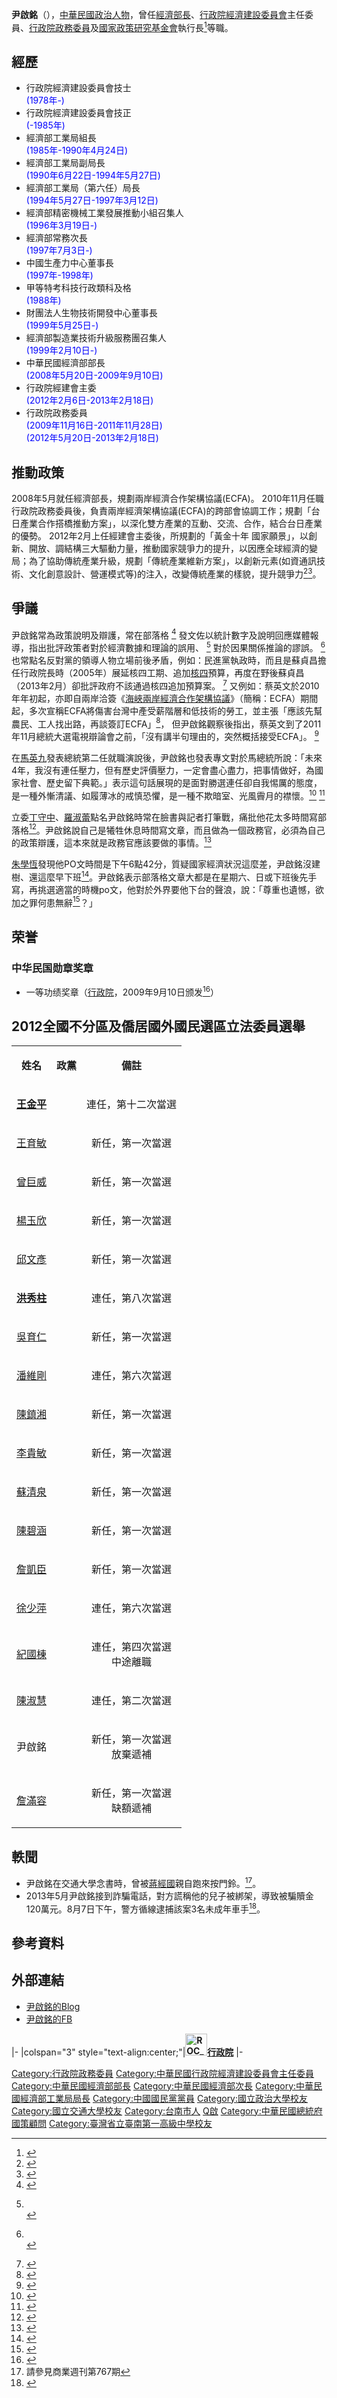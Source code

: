 {{Infobox_officeholder
| name         = 尹啟銘
| image name   = 2008 Taipei IT Month Day1 Chi-ming Yin.jpg
| width        = 250px
| order        = {{ROC}}[[行政院|行政院]][[政務委員_(中華民國)|政務委員]]
| period       = 2012年5月20日－2013年2月18日
| premierroc   = [[陳冲_(臺灣)|陳冲]]
| period1      = 2009年11月16日－2011年11月28日
| premierroc1  = [[吳敦義|吳敦義]]
| order2       = {{Flagicon|ROC}}[[行政院經濟建設委員會|行政院經濟建設委員會]]第15任主任委員
| period2      = 2012年2月6日－2013年2月18日
| premierroc2  = [[陳冲_(臺灣)|陳冲]]
| predecessor2 = [[劉憶如|劉憶如]]
| successor2   = [[管中閔|管中閔]]
| order3       = {{ROC}}第28任[[中華民國經濟部|經濟部長]]
| term_start3  = 2008年5月20日
| term_end3    = 2009年9月10日
| premierroc3  = [[劉兆玄|劉兆玄]]
| predecessor3 = [[陳瑞隆|陳瑞隆]]
| successor3   = [[施顏祥|施顏祥]]
| sex =男 
| Native place =
| nationality = {{ROC}}
| place of birth = {{TWN}}[[臺南市|臺南市]]
| date of birth = {{Birth date and age|1952|6|2}}
| party = {{Kmt|24px}}
| educate =
*[[國立臺南第一高級中學|國立臺南第一高級中學]]
*[[國立交通大學|國立交通大學]]工學院計算與控制學系畢業<br><span style="color: blue;">(1974年)</span>
*[[國立交通大學|國立交通大學]]管理科學研究所碩士
*[[國立政治大學|國立政治大學]]企業管理研究所博士<br><span style="color: blue;">(1988年)</span>
| past =
*行政院經濟建設委員會技士<br><span style="color: blue;">(1978年-)</span>
*行政院經濟建設委員會技正<br><span style="color: blue;">(-1985年)</span>
*經濟部工業局組長<br><span style="color: blue;">(1985年-1990年4月24日)</span>
*經濟部工業局副局長<br><span style="color: blue;">(1990年6月22日-1994年5月27日)</span>
*經濟部工業局（第六任）局長<br><span style="color: blue;">(1994年5月27日-1997年3月12日)</span>
*經濟部精密機械工業發展推動小組召集人<br><span style="color: blue;">(1996年3月19日-)</span>
*經濟部常務次長<br><span style="color: blue;">(1997年7月3日-)</span>
*中國生產力中心董事長<br><span style="color: blue;">(1997年-1998年)</span>
*甲等特考科技行政類科及格<br><span style="color: blue;">(1988年)</span>
*財團法人生物技術開發中心董事長<br><span style="color: blue;">(1999年5月25日-)</span>
*經濟部製造業技術升級服務團召集人<br><span style="color: blue;">(1999年2月10日-)</span>
*經濟部（第28任）部長<br><span style="color: blue;">(2008年5月20日-2009年9月10日)</span>
*行政院政務委員<br><span style="color: blue;">(2009年11月16日-2011年11月28日)
*行政院經濟建設委員會（第15任）主任委員</span><br><span style="color: blue;">(2012年2月6日-2013年2月18日)</span>
*行政院政務委員</span><br><span style="color: blue;">(2012年5月20日-2013年2月18日)</span>
*[[國家政策研究基金會|國家政策研究基金會]]執行長</span><br><span style="color: blue;">(2015年2月11日-2016年5月26日)</span>
}}

'''尹啟銘'''（{{bd|1952年|6月2日|catIdx=Y尹}}），[[中華民國|中華民國]][[政治人物|政治人物]]，曾任[[中華民國經濟部|經濟部長]]、[[行政院經濟建設委員會|行政院經濟建設委員會]]主任委員、[[行政院|行政院]][[政務委員|政務委員]]及[[國家政策研究基金會|國家政策研究基金會]]執行長<REF>
{{Cite web |url=http://www.chinatimes.com/newspapers/20150211000061-260202 |title=尹啟銘 任國民黨智庫執行長 |accessdate=2015-11-06 |archive-date=2015-12-14 |archive-url=https://web.archive.org/web/20151214054630/http://www.chinatimes.com/newspapers/20150211000061-260202 |dead-url=no }}
</REF>等職。

==經歷==
*行政院經濟建設委員會技士<br><span style="color: blue;">(1978年-)</span>
*行政院經濟建設委員會技正<br><span style="color: blue;">(-1985年)</span>
*經濟部工業局組長<br><span style="color: blue;">(1985年-1990年4月24日)</span>
*經濟部工業局副局長<br><span style="color: blue;">(1990年6月22日-1994年5月27日)</span>
*經濟部工業局（第六任）局長<br><span style="color: blue;">(1994年5月27日-1997年3月12日)</span>
*經濟部精密機械工業發展推動小組召集人<br><span style="color: blue;">(1996年3月19日-)</span>
*經濟部常務次長<br><span style="color: blue;">(1997年7月3日-)</span>
*中國生產力中心董事長<br><span style="color: blue;">(1997年-1998年)</span>
*甲等特考科技行政類科及格<br><span style="color: blue;">(1988年)</span>
*財團法人生物技術開發中心董事長<br><span style="color: blue;">(1999年5月25日-)</span>
*經濟部製造業技術升級服務團召集人<br><span style="color: blue;">(1999年2月10日-)</span>
*中華民國經濟部部長<br><span style="color: blue;">(2008年5月20日-2009年9月10日)</span>
*行政院經建會主委<br><span style="color: blue;">(2012年2月6日-2013年2月18日)</span>
*行政院政務委員<br><span style="color: blue;">(2009年11月16日-2011年11月28日)</span><br><span style="color: blue;">(2012年5月20日-2013年2月18日)</span>


==推動政策==
2008年5月就任經濟部長，規劃兩岸經濟合作架構協議(ECFA)。
2010年11月任職行政院政務委員後，負責兩岸經濟架構協議(ECFA)的跨部會協調工作；規劃「台日產業合作搭橋推動方案」，以深化雙方產業的互動、交流、合作，結合台日產業的優勢。
2012年2月上任經建會主委後，所規劃的「黃金十年 國家願景」，以創新、開放、調結構三大驅動力量，推動國家競爭力的提升，以因應全球經濟的變局；為了協助傳統產業升級，規劃「傳統產業維新方案」，以創新元素(如資通訊技術、文化創意設計、營運模式等)的注入，改變傳統產業的樣貌，提升競爭力<ref>{{Cite web |url=http://www.cepd.gov.tw/m1.aspx?sNo=0016955 |title=經建會-尹啟銘：ECFA已產生初步效益 |access-date=2012-09-18 |archive-date=2012-06-03 |archive-url=https://web.archive.org/web/20120603051043/http://www.cepd.gov.tw/m1.aspx?sNo=0016955 |dead-url=yes }}</ref><ref>{{Cite web |url=http://tw.news.yahoo.com/%E9%BB%83%E9%87%91%E5%8D%81%E5%B9%B4-%E5%B0%B9%E5%95%9F%E9%8A%98%E6%8F%903%E9%A9%85%E5%8B%95%E5%8A%9B-024810568.html |title=黃金十年 尹啟銘提3驅動力 |accessdate=2012-08-19 |archive-date=2013-12-21 |archive-url=https://web.archive.org/web/20131221044531/http://tw.news.yahoo.com/%E9%BB%83%E9%87%91%E5%8D%81%E5%B9%B4-%E5%B0%B9%E5%95%9F%E9%8A%98%E6%8F%903%E9%A9%85%E5%8B%95%E5%8A%9B-024810568.html |dead-url=no }}</ref>。

==爭議==

尹啟銘常為政策說明及辯護，常在部落格
<ref>{{cite web|url=http://blog.udn.com/cmyiin|title=尹啟銘 的部落格|publisher=網路城邦部落格，聯合報系|language=zh-tw|accessdate=2013-02-21|archive-date=2013-03-06|archive-url=https://web.archive.org/web/20130306125326/http://blog.udn.com/cmyiin|dead-url=no}}</ref>
發文佐以統計數字及說明回應媒體報導，指出批評政策者對於經濟數據和理論的誤用、
<ref>{{cite web|url=http://blog.udn.com/cmyiin/6391291|title=經濟學理論不是被拿來牽拖用的|publisher=網路城邦部落格，聯合報系|work=尹啟銘 的部落格|language=zh-tw|date=2012-04-27|accessdate=2013-02-21|archive-date=2012-05-13|archive-url=https://web.archive.org/web/20120513111908/http://blog.udn.com/cmyiin/6391291|dead-url=no}}<br/>
{{cite web|url=http://blog.udn.com/cmyiin/6153148|title=澄清自由時報四個嚴重的謬誤|publisher=網路城邦部落格，聯合報系|work=尹啟銘 的部落格|language=zh-tw|date=2012-02-26|accessdate=2013-02-21|archive-date=2012-04-23|archive-url=https://web.archive.org/web/20120423133424/http://blog.udn.com/cmyiin/6153148|dead-url=no}}</ref>
對於因果關係推論的謬誤。
<ref>{{cite web|url=http://blog.udn.com/cmyiin/7151275|title=子之矛 子之盾|publisher=網路城邦部落格，聯合報系|work=尹啟銘 的部落格|language=zh-tw|date=2012-12-17|accessdate=2013-02-21|archive-date=2013-01-01|archive-url=https://web.archive.org/web/20130101125840/http://blog.udn.com/cmyiin/7151275|dead-url=no}}<br/>
{{cite web|url=http://blog.udn.com/cmyiin/6828072|title=太傾中 是誰造成的?|publisher=網路城邦部落格，聯合報系|work=尹啟銘 的部落格|language=zh-tw|date=2012-09-07|accessdate=2013-02-21|archive-date=2012-10-14|archive-url=https://web.archive.org/web/20121014154059/http://blog.udn.com/cmyiin/6828072|dead-url=no}}</ref>
也常點名反對黨的領導人物立場前後矛盾，例如：民進黨執政時，而且是蘇貞昌擔任行政院長時（2005年）展延核四工期、追加[[龍門核能發電廠#過程|核四]]預算，再度在野後蘇貞昌（2013年2月）卻批評政府不該通過核四追加預算案。
<ref>{{cite web|url=http://blog.udn.com/cmyiin/7324806|title=請蘇主席先拿448億元來停建核四|publisher=網路城邦部落格，聯合報系|work=尹啟銘 的部落格|language=zh-tw|date=2013-02-21|accessdate=2013-02-21|archive-date=2013-02-24|archive-url=https://web.archive.org/web/20130224014359/http://blog.udn.com/cmyiin/7324806|dead-url=no}}</ref> 
又例如：蔡英文於2010年年初起，亦即自兩岸洽簽《[[海峽兩岸經濟合作架構協議|海峽兩岸經濟合作架構協議]]》（簡稱：ECFA）期間起，多次宣稱ECFA將傷害台灣中產受薪階層和低技術的勞工，並主張「應該先幫農民、工人找出路，再談簽訂ECFA」<ref>{{cite web|url=http://www.libertytimes.com.tw/2010/new/mar/16/today-fo3.htm|title=蔡：先幫農工找出路 再談ECFA|work=自由電子報|publisher=自由時報|date=2010-03-16|accessdate=2013-02-21|deadurl=yes|archiveurl=https://web.archive.org/web/20100322215227/http://www.libertytimes.com.tw/2010/new/mar/16/today-fo3.htm|archivedate=2010-03-22}}</ref>，
但尹啟銘觀察後指出，蔡英文到了2011年11月總統大選電視辯論會之前，「沒有講半句理由的，突然概括接受ECFA」。
<ref>{{cite web|url=http://blog.udn.com/cmyiin/5945193|title=蔡主席 妳說那些話時能不內疚神明嗎？|publisher=網路城邦部落格，聯合報系|work=尹啟銘 的部落格|language=zh-tw|date=2011-12-19|accessdate=2013-02-21|archive-date=2012-01-09|archive-url=https://web.archive.org/web/20120109030417/http://blog.udn.com/cmyiin/5945193|dead-url=no}}</ref> 

在[[馬英九|馬英九]]發表總統第二任就職演說後，尹啟銘也發表專文對於馬總統所說：「未來4年，我沒有連任壓力，但有歷史評價壓力，一定會盡心盡力，把事情做好，為國家社會、歷史留下典範。」表示這句話展現的是面對勝選連任卻自我惕厲的態度，是一種外慚清議、如履薄冰的戒慎恐懼，是一種不欺暗室、光風霽月的襟懷。<ref>{{cite web|url=http://blog.chinatimes.com/cmyiin/archive/2012/05/23/2182915.html|title=無愧風雨 信心未來|publisher=網路城邦部落格，聯合報系|work=尹啟銘 的部落格|language=zh-tw|access-date=2012-09-20|archive-url=https://web.archive.org/web/20120828071758/http://blog.chinatimes.com/cmyiin/archive/2012/05/23/2182915.html|archive-date=2012-08-28|dead-url=yes}}</ref> <ref>{{cite web|url=http://blog.chinatimes.com/cmyiin/archive/2012/05/25/2185434.html|title=對國家領導人不應該要求他「光風霽月」嗎？|publisher=網路城邦部落格，聯合報系|work=尹啟銘 的部落格|language=zh-tw|access-date=2012-09-20|archive-url=https://web.archive.org/web/20120828211340/http://blog.chinatimes.com/cmyiin/archive/2012/05/25/2185434.html|archive-date=2012-08-28|dead-url=yes}}</ref>

立委[[丁守中|丁守中]]、[[羅淑蕾|羅淑蕾]]點名尹啟銘時常在臉書與記者打筆戰，痛批他花太多時間寫部落格<ref>{{Cite web |url=http://tw.news.yahoo.com/%E5%9C%A8%E9%87%8E%E6%8F%90%E5%80%92%E9%96%A3%E6%A1%88-%E8%97%8D%E5%A7%94%E9%BB%9E%E5%90%8D5%E9%96%A3%E5%93%A1%E4%B8%8B%E5%8F%B0-202811248.html |title=在野提倒閣案// 藍委點名5閣員下台 |access-date=2017-12-22 |archive-date=2012-09-22 |archive-url=https://web.archive.org/web/20120922003541/http://tw.news.yahoo.com/%E5%9C%A8%E9%87%8E%E6%8F%90%E5%80%92%E9%96%A3%E6%A1%88-%E8%97%8D%E5%A7%94%E9%BB%9E%E5%90%8D5%E9%96%A3%E5%93%A1%E4%B8%8B%E5%8F%B0-202811248.html |dead-url=no }}</ref>。尹啟銘說自己是犧牲休息時間寫文章，而且做為一個政務官，必須為自己的政策辯護，這本來就是政務官應該要做的事情。<ref>{{Cite web |url=http://news.chinatimes.com/politics/50207248/112012092000107.html |title=尹啟銘：PO文不是在打筆仗 |access-date=2012-09-20 |archive-date=2012-09-24 |archive-url=https://web.archive.org/web/20120924041630/http://news.chinatimes.com/politics/50207248/112012092000107.html |dead-url=yes }}</ref>

[[朱學恆|朱學恆]]發現他PO文時間是下午6點42分，質疑國家經濟狀況這麼差，尹啟銘沒建樹、還這麼早下班<ref>{{Cite web |url=http://tw.news.yahoo.com/%E6%84%9Bpo%E6%96%87%E6%B2%92%E5%BB%BA%E6%A8%B9-%E8%97%8D%E7%B6%A0%E5%97%86%E6%8F%9B%E5%B0%B9%E5%95%9F%E9%8A%98-035106685.html |title=「愛PO文沒建樹」　藍綠嗆換尹啟銘 |access-date=2012-09-19 |archive-date=2016-03-16 |archive-url=https://web.archive.org/web/20160316202125/https://tw.news.yahoo.com/%E6%84%9Bpo%E6%96%87%E6%B2%92%E5%BB%BA%E6%A8%B9-%E8%97%8D%E7%B6%A0%E5%97%86%E6%8F%9B%E5%B0%B9%E5%95%9F%E9%8A%98-035106685.html |dead-url=no }}</ref>。尹啟銘表示部落格文章大都是在星期六、日或下班後先手寫，再挑選適當的時機po文，他對於外界要他下台的聲浪，說：「尊重也遺憾，欲加之罪何患無辭<ref>{{Cite web |url=http://www.nownews.com/2012/09/19/91-2855646.htm |title=宅神你錯了！　尹啟銘：我很笨，文章要手寫再打字！ |accessdate=2012-09-19 |archive-date=2013-01-08 |archive-url=https://web.archive.org/web/20130108013403/http://www.nownews.com/2012/09/19/91-2855646.htm |dead-url=no }}</ref>？」

==荣誉==
===中华民国勋章奖章===
* 一等功绩奖章（[[行政院|行政院]]，2009年9月10日颁发<ref>{{cite web |title=行政院內閣總辭，劉揆頒贈卸任副院長、政務委員及部會首長功績獎章 |url=https://www.ey.gov.tw/Page/9277F759E41CCD91/28d02db1-9404-408d-b481-de7a37986571 |publisher=[[行政院|行政院]] |date=2009-09-10 |accessdate=2021-12-20 |archive-date=2021-12-20 |archive-url=https://web.archive.org/web/20211220025254/https://www.ey.gov.tw/Page/9277F759E41CCD91/28d02db1-9404-408d-b481-de7a37986571 |dead-url=no }}</ref>）

==2012全國不分區及僑居國外國民選區立法委員選舉==
{| class="wikitable"
|align="center"|'''姓名'''
|align="center"|'''政黨'''
|align="center"|'''備註'''
|-
|align="center"|'''[[王金平|王金平]]'''
|align="center"|{{kmt}}
|align="center"|連任，第十二次當選
|-
|align="center"|[[王育敏|王育敏]]
|align="center"|{{kmt}}
|align="center"|新任，第一次當選
|-
|align="center"|[[曾巨威|曾巨威]]
|align="center"|{{kmt}}
|align="center"|新任，第一次當選
|-
|align="center"|[[楊玉欣|楊玉欣]]
|align="center"|{{kmt}}
|align="center"|新任，第一次當選
|-
|align="center"|[[邱文彥|邱文彥]]
|align="center"|{{kmt}}
|align="center"|新任，第一次當選
|-
|align="center"|'''[[洪秀柱|洪秀柱]]'''
|align="center"|{{kmt}}
|align="center"|連任，第八次當選
|-
|align="center"|[[吳育仁|吳育仁]]
|align="center"|{{kmt}}
|align="center"|新任，第一次當選
|-
|align="center"|[[潘維剛|潘維剛]]
|align="center"|{{kmt}}
|align="center"|連任，第六次當選
|-
|align="center"|[[陳鎮湘|陳鎮湘]]
|align="center"|{{kmt}}
|align="center"|新任，第一次當選
|-
|align="center"|[[李貴敏|李貴敏]]
|align="center"|{{kmt}}
|align="center"|新任，第一次當選
|-
|align="center"|[[蘇清泉|蘇清泉]]
|align="center"|{{kmt}}
|align="center"|新任，第一次當選
|-
|align="center"|[[國民黨|陳碧涵]]
|align="center"|{{kmt}}
|align="center"|新任，第一次當選
|-
|align="center"|[[國民黨|詹凱臣]]
|align="center"|{{kmt}}
|align="center"|新任，第一次當選
|-
|align="center"|[[徐少萍|徐少萍]]
|align="center"|{{kmt}}
|align="center"|連任，第六次當選
|-
|align="center"|[[紀國棟|紀國棟]]
|align="center"|{{kmt}}
|align="center"|連任，第四次當選<br/>中途離職
|-
|align="center"|[[陳淑慧|陳淑慧]]
|align="center"|{{kmt}}
|align="center"|連任，第二次當選
|-
|align="center"|尹啟銘
|align="center"|{{kmt}}
|align="center"|新任，第一次當選<br/>放棄遞補
|-
|align="center"|[[詹滿容|詹滿容]]
|align="center"|{{kmt}}
|align="center"|新任，第一次當選<br/>缺額遞補
|}

==軼聞==
*尹啟銘在交通大學念書時，曾被[[蔣經國|蔣經國]]親自跑來按門鈴。<ref>請參見商業週刊第767期</ref>。
*2013年5月尹啟銘接到詐騙電話，對方謊稱他的兒子被綁架，導致被騙贖金120萬元。8月7日下午，警方循線逮捕該案3名未成年車手<ref>{{Cite news|url=http://tw.news.yahoo.com/%E5%BF%AB%E8%A8%8A-%E4%BD%A0%E5%85%92%E8%A2%AB%E7%B6%81%E6%9E%B6-%E5%B0%B9%E5%95%9F%E9%8A%98%E9%81%AD%E8%A9%90120%E8%90%AC-111900339.html|title=〈快訊〉「你兒被綁架」　尹啟銘遭詐120萬|language=zh-tw|publisher=TVBS|date=2013-08-07|accessdate=2013-08-07|deadurl=yes|archiveurl=https://web.archive.org/web/20130811090858/http://tw.news.yahoo.com/%E5%BF%AB%E8%A8%8A-%E4%BD%A0%E5%85%92%E8%A2%AB%E7%B6%81%E6%9E%B6-%E5%B0%B9%E5%95%9F%E9%8A%98%E9%81%AD%E8%A9%90120%E8%90%AC-111900339.html|archivedate=2013-08-11}}</ref>。

==參考資料==
<references />

==外部連結==
{{commons cat|Yin Chi-ming}}
*[https://web.archive.org/web/20120524203240/http://blog.chinatimes.com/cmyiin/ 尹啟銘的Blog] 
*[https://www.facebook.com/profile.php?id=100000994965415&pnref=story 尹啟銘的FB] 
{{start box}}
{{s-gov|roc}}
|-
|colspan="3" style="text-align:center;"|'''[[File:ROC_Executive_Yuan_Logo.svg|35px]][[行政院|行政院]]'''
|-
{{s-before|[[陳瑞隆|陳瑞隆]]}}
{{s-title|[[中華民國經濟部|經濟部部長]]<br><small>第二十八任<br>（由工商部開始起算）<br>2008年5月20日－2009年9月10日}}
{{s-after|[[施顏祥|施顏祥]]}}
{{s-before|[[劉憶如|劉憶如]]}}
{{s-title|[[行政院經濟建設委員會|行政院經濟建設委員會]]主任委員<br><small>第十五任<br>2012年2月6日－2013年2月17日}}
{{s-after|[[管中閔|管中閔]]}}
{{end box}}
{{劉兆玄內閣}}
{{吳敦義內閣}}
{{陳冲內閣}}
{{中華民國經濟部長}}
{{DEFAULTSORT:Yin尹}}
[[Category:行政院政務委員|Category:行政院政務委員]]
[[Category:中華民國行政院經濟建設委員會主任委員|Category:中華民國行政院經濟建設委員會主任委員]]
[[Category:中華民國經濟部部長|Category:中華民國經濟部部長]]
[[Category:中華民國經濟部次長|Category:中華民國經濟部次長]]
[[Category:中華民國經濟部工業局局長|Category:中華民國經濟部工業局局長]]
[[Category:中國國民黨黨員|Category:中國國民黨黨員]]
[[Category:國立政治大學校友|Category:國立政治大學校友]]
[[Category:國立交通大學校友|Category:國立交通大學校友]]
[[Category:台南市人|Category:台南市人]]
[[Category:尹姓|Q啟]]
[[Category:中華民國總統府國策顧問|Category:中華民國總統府國策顧問]]
[[Category:臺灣省立臺南第一高級中學校友|Category:臺灣省立臺南第一高級中學校友]]